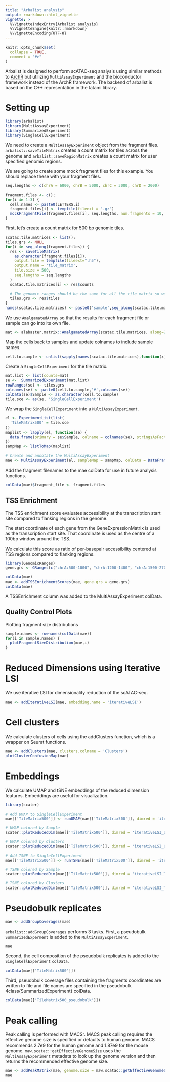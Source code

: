 ```yaml
---
title: "Arbalist analysis"
output: rmarkdown::html_vignette
vignette: >
  %\VignetteIndexEntry{Arbalist analysis}
  %\VignetteEngine{knitr::rmarkdown}
  %\VignetteEncoding{UTF-8}
---
```


```r
knitr::opts_chunk$set(
  collapse = TRUE,
  comment = "#>"
)
```

Arbalist is designed to perform scATAC-seq analysis using similar methods to [ArchR](https://www.archrproject.com/) but utilizing `MultiAssayExperiment` and the bioconductor framework instead of the ArchR framework. The backend of arbalist is based on the C++ representation in the tatami library.

# Setting up

```r
library(arbalist)
library(MultiAssayExperiment)
library(SummarizedExperiment)
library(SingleCellExperiment)
```

We need to create a `MultiAssayExperiment` object from the fragment files. `arbalist::saveTileMatrix` creates a count matrix for tiles across the genome and `arbalist::saveRegionMatrix` creates a count matrix for user specified genomic regions.

We are going to create some mock fragment files for this example. You should replace these with your fragment files.
```r
seq.lengths <- c(chrA = 6000, chrB = 5000, chrC = 3000, chrD = 2000)

fragment.files <- c();
for(i in 1:3) {
  cell.names <- paste0(LETTERS,i)
  fragment.files[i] <- tempfile(fileext = ".gz")
  mockFragmentFile(fragment.files[i], seq.lengths, num.fragments = 10, cell.names = cell.names)
}
```


First, let's create a count matrix for 500 bp genomic tiles.

```r
scatac.tile.matrices <- list();
tiles.grs <- NULL
for(i in seq_along(fragment.files)) {
  res <- saveTileMatrix(
    as.character(fragment.files[i]),
    output.file = tempfile(fileext=".h5"),
    output.name = 'tile_matrix',
    tile.size = 500,
    seq.lengths = seq.lengths
  )
  scatac.tile.matrices[i] <- res$counts
  
  # The genomic ranges should be the same for all the tile matrix so we are just saving one for later use
  tiles.grs <- res$tiles
}
names(scatac.tile.matrices) <- paste0('sample',seq_along(scatac.tile.matrices))
```

We use `AmalgamatedArray` so that the results for each fragment file or sample can go into its own file. 

```r
mat <- alabaster.matrix::AmalgamatedArray(scatac.tile.matrices, along=2)
```
Map the cells back to samples and update colnames to include sample names.
```r
cell.to.sample <- unlist(sapply(names(scatac.tile.matrices),function(x) {rep(x,ncol(scatac.tile.matrices[[x]]))}))
```

Create a `SingleCellExperiment` for the tile matrix.
```r
mat.list <- list(counts=mat)
se <-  SummarizedExperiment(mat.list)
rowRanges(se) <- tiles.grs
colnames(se) <- paste0(cell.to.sample,'#',colnames(se))
colData(se)$Sample <- as.character(cell.to.sample)
tile.sce <- as(se, 'SingleCellExperiment')
```

We wrap the `SingleCellExperiment` into a `MultiAssayExperiment`.

```r
el <- ExperimentList(list(
  'TileMatrix500' = tile.sce
))
maplist <- lapply(el, function(se) {
  data.frame(primary = se$Sample, colname = colnames(se), stringsAsFactors = FALSE)
})
sampMap <- listToMap(maplist)
  
# Create and annotate the MultiAssayExperiment
mae <- MultiAssayExperiment(el, sampleMap = sampMap, colData = DataFrame(row.names=unique(sampMap$primary)))
```

Add the fragment filenames to the mae colData for use in future analysis functions.
```r
colData(mae)$fragment_file <- fragment.files
```

## TSS Enrichment

The TSS enrichment score evaluates accessibility at the transcription start site compared to flanking regions in the genome. 

The start coordinate of each gene from the GeneExpressionMatrix is used as the transcription start site. That coordinate is used as the centre of a 100bp window around the TSS.

We calculate this score as ratio of per-basepair accessibility centered at TSS regions compared to flanking regions.

```r
library(GenomicRanges)
gene.grs <- GRanges(c("chrA:500-1000", "chrA:1200-1400", "chrA:1500-2700", "chrA:4500-5000","chrB:1000-2000", "chrB:3500-4200", "chrC:1500-2000", "chrC:2500-3000", "chrD:500-1000"))

colData(mae)
mae <- addTSSEnrichmentScores(mae, gene.grs = gene.grs)
colData(mae)
```
A TSSEnrichment column was added to the MultiAssayExperiment colData.

## Quality Control Plots

Plotting fragment size distributions
```r
sample.names <- rownames(colData(mae))
for(i in sample.names) {
  plotFragmentSizeDistribution(mae,i)
}
```

# Reduced Dimensions using Iterative LSI

We use iterative LSI for dimensionality reduction of the scATAC-seq.

```r
mae <- addIterativeLSI(mae, embedding.name = 'iterativeLSI')
```

# Cell clusters

We calculate clusters of cells using the addClusters function, which is a wrapper on Seurat functions.

```r
mae <- addClusters(mae, clusters.colname = 'Clusters')
plotClusterConfusionMap(mae)
```

# Embeddings

We calculate UMAP and tSNE embeddings of the reduced dimension features. Embeddings are useful for visualization.

```r
library(scater)

# Add UMAP to SingleCellExperiment
mae[['TileMatrix500']] <- runUMAP(mae[['TileMatrix500']], dimred = 'iterativeLSI', name = 'iterativeLSI_UMAP')

# UMAP colored by Sample
scater::plotReducedDim(mae[['TileMatrix500']], dimred = 'iterativeLSI_UMAP', colour_by = 'Sample')

# UMAP colored by Clusters
scater::plotReducedDim(mae[['TileMatrix500']], dimred = 'iterativeLSI_UMAP', colour_by = 'Clusters')

# Add TSNE to SingleCellExperiment
mae[['TileMatrix500']] <- runTSNE(mae[['TileMatrix500']], dimred = 'iterativeLSI', name = 'iterativeLSI_TSNE')

# TSNE colored by Sample
scater::plotReducedDim(mae[['TileMatrix500']], dimred = 'iterativeLSI_TSNE', colour_by = 'Sample')

# TSNE colored by Clusters
scater::plotReducedDim(mae[['TileMatrix500']], dimred = 'iterativeLSI_TSNE', colour_by = 'Clusters')
```

# Pseudobulk replicates

```r
mae <- addGroupCoverages(mae)
```

`arbalist::addGroupCoverages` performs 3 tasks. First, a pseudobulk `SummarizedExperment` is added to the `MultiAssayExperiment`.

```r
mae
```

Second, the cell composition of the pseudobulk replicates is added to the `SingleCellExperiment` `colData`.

```r
colData(mae[['TileMatrix500']])
```

Third, pseudobulk coverage files containing the fragments coordinates are written to file and file names are specified in the pseudobulk \linkS4class{SummarizedExperiment} colData.

```r
colData(mae[['TileMatrix500_pseudobulk']])
```

# Peak calling

Peak calling is performed with MACSr. MACS peak calling requires the effective genome size is specified or defaults to human genome. MACS recommends 2.7e9 for the human genome and 1.87e9 for the mouse genome. `maw.scatac::getEffectiveGenomeSize` uses the `MultiAssayExperiment` metadata to look up the genome version and then returns the recommended effective genome size.

```r
mae <- addPeakMatrix(mae, genome.size = maw.scatac::getEffectiveGenomeSize(mae[[1]]), output.dir = '.')
mae
```
